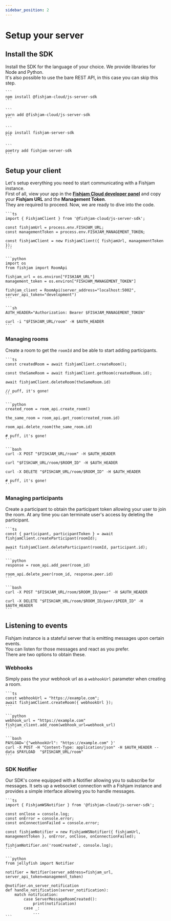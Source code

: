 ```yaml
---
sidebar_position: 2
---
```



# Setup your server

## Install the SDK

Install the SDK for the language of your choice. We provide libraries for Node and Python.  
It's also possible to use the bare REST API, in this case you can skip this step.

<Tabs groupId="sdk">
  <TabItem value="npm" label="NPM">
  
    ```
    npm install @fishjam-cloud/js-server-sdk
    ```

  </TabItem>

  <TabItem value="yarn" label="YARN">

    ```
    yarn add @fishjam-cloud/js-server-sdk
    ```

  </TabItem>

  <TabItem value="pip" label="PIP">

    ```
    pip install fishjam-server-sdk
    ```

  </TabItem>

  <TabItem value="poetry" label="POETRY">

    ```
    poetry add fishjam-server-sdk
    ```

  </TabItem>
</Tabs>

## Setup your client

Let's setup everything you need to start communicating with a Fishjam instance.  
First of all, view your app in the [**Fishjam Cloud developer panel**](https://fishjam.io/app) and copy your **Fishjam URL** and the **Management Token**.  
They are required to proceed. Now, we are ready to dive into the code.

<Tabs groupId="language">
  <TabItem value="ts" label="Typescript">
  
    ```ts
    import { FishjamClient } from '@fishjam-cloud/js-server-sdk';

    const fishjamUrl = process.env.FISHJAM_URL;
    const managementToken = process.env.FISHJAM_MANAGEMENT_TOKEN;

    const fishjamClient = new FishjamClient({ fishjamUrl, managementToken });
    ```

  </TabItem>

  <TabItem value="python" label="Python">

    ```python
    import os
    from fishjam import RoomApi

    fishjam_url = os.environ["FISHJAM_URL"]
    management_token = os.environ["FISHJAM_MANAGEMENT_TOKEN"]

    fishjam_client = RoomApi(server_address="localhost:5002", server_api_token="development")
    ```

  </TabItem>

  <TabItem value="curl" label="cURL">

    ```sh
    AUTH_HEADER="Authorization: Bearer $FISHJAM_MANAGEMENT_TOKEN"

    curl -i "$FISHJAM_URL/room" -H $AUTH_HEADER
    ```

  </TabItem>
</Tabs>

### Managing rooms

Create a room to get the `roomId` and be able to start adding participants.

<Tabs groupId="language">
  <TabItem value="ts" label="Typescript">
  
    ```ts
    const createdRoom = await fishjamClient.createRoom();

    const theSameRoom = await fishjamClient.getRoom(createdRoom.id);

    await fishjamClient.deleteRoom(theSameRoom.id)

    // puff, it's gone!
    ```

  </TabItem>

  <TabItem value="python" label="Python">

    ```python
    created_room = room_api.create_room()

    the_same_room = room_api.get_room(created_room.id)

    room_api.delete_room(the_same_room.id)

    # puff, it's gone!
    ```

  </TabItem>

  <TabItem value="curl" label="cURL">

    ```bash
    curl -X POST "$FISHJAM_URL/room" -H $AUTH_HEADER

    curl "$FISHJAM_URL/room/$ROOM_ID" -H $AUTH_HEADER

    curl -X DELETE "$FISHJAM_URL/room/$ROOM_ID" -H $AUTH_HEADER

    # puff, it's gone!
    ```

  </TabItem>
</Tabs>

### Managing participants

Create a participant to obtain the participant token allowing your user to join the room.
At any time you can terminate user's access by deleting the participant.

<Tabs groupId="language">
  <TabItem value="ts" label="Typescript">
  
    ```ts
    const { participant, participantToken } = await fishjamClient.createParticipant(roomId);

    await fishjamClient.deleteParticipant(roomId, participant.id);
    ```

  </TabItem>

  <TabItem value="python" label="Python">

    ```python
    response = room_api.add_peer(room_id)

    room_api.delete_peer(room_id, response.peer.id)
    ```

  </TabItem>

  <TabItem value="curl" label="cURL">

    ```bash
    curl -X POST "$FISHJAM_URL/room/$ROOM_ID/peer" -H $AUTH_HEADER

    curl -X DELETE "$FISHJAM_URL/room/$ROOM_ID/peer/$PEER_ID" -H $AUTH_HEADER
    ```

  </TabItem>
</Tabs>

## Listening to events

Fishjam instance is a stateful server that is emitting messages upon certain events.  
You can listen for those messages and react as you prefer.  
There are two options to obtain these.

### Webhooks

Simply pass the your webhook url as a `webhookUrl` parameter when creating a room.

<Tabs groupId="language">
  <TabItem value="ts" label="Typescript">
  
    ```ts
    const webhookUrl = "https://example.com";
    await fishjamClient.createRoom({ webhookUrl });
    ```

  </TabItem>

  <TabItem value="python" label="Python">

    ```python
    webhook_url = "https://example.com"
    fishjam_client.add_room(webhook_url=webhook_url)
    ```

  </TabItem>

  <TabItem value="curl" label="cURL">

    ```bash
    PAYLOAD='{"webhookUrl": "https://example.com" }'
    curl -X POST -H "Content-Type: application/json" -H $AUTH_HEADER --data $PAYLOAD  "$FISHJAM_URL/room"
    ```

  </TabItem>

</Tabs>

### SDK Notifier

Our SDK's come equipped with a Notifier allowing you to subscribe for messages.
It sets up a websocket connection with a Fishjam instance and provides a simple interface allowing you to handle messages.

<Tabs groupId="language">
  <TabItem value="ts" label="Typescript">
  
    ```ts
    import { FishjamWSNotifier } from '@fishjam-cloud/js-server-sdk';

    const onClose = console.log;
    const onError = console.error;
    const onConnectionFailed = console.error;

    const fishjamNotifier = new FishjamWSNotifier({ fishjamUrl, managementToken }, onError, onClose, onConnectionFailed);

    fishjamNotifier.on('roomCreated', console.log);
    ```

  </TabItem>

  <TabItem value="python" label="Python">

    ```python
    from jellyfish import Notifier

    notifier = Notifier(server_address=fishjam_url, server_api_token=management_token)

    @notifier.on_server_notification
    def handle_notification(server_notification):
        match notification:
            case ServerMessageRoomCreated():
                print(notification)
            case _:
                ...
    ```

  </TabItem>

</Tabs>
